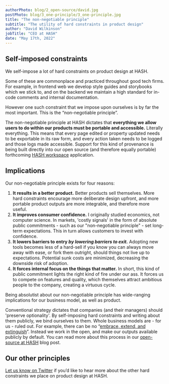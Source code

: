 ```yaml
---
authorPhoto: blog/2_open-source/david.jpg
postPhoto: blog/3_one-principle/3_one-principle.jpg
title: "The non-negotiable principle"
subtitle: "The utility of hard constraints in product design"
author: "David Wilkinson"
jobTitle: "CEO at HASH"
date: "May 17th, 2022"
---
```


## Self-imposed constraints

We self-impose a lot of hard constraints on product design at HASH.

Some of these are commonplace and practiced throughout good tech firms. For example, in frontend web we develop style guides and storybooks which we stick to, and on the backend we maintain a high standard for in-code comments and internal documentation.

However one such constraint that we impose upon ourselves is by far the most important. This is the “non-negotiable principle”.

The non-negotiable principle at HASH dictates that **everything we allow users to do within our products must be portable and accessible.** Literally everything. This means that every page edited or property updated needs to be exportable in its raw form, and every action taken needs to be logged and those logs made accessible. Support for this kind of provenance is being built directly into our open source (and therefore equally portable) forthcoming [HASH workspace](https://github.com/hashintel/hash/tree/main/packages/hash) application.

## Implications

Our non-negotiable principle exists for four reasons:

1.  **It results in a better product.** Better products sell themselves. More hard constraints encourage more deliberate design upfront, and more portable product outputs are more integrable, and therefore more useful.
1.  **It improves consumer confidence.** I originally studied economics, not computer science. In markets, 'costly signals' in the form of absolute public commitments - such as our "non-negotiable principle" - set long-term expectations. This in turn allows customers to invest with confidence.
1.  **It lowers barriers to entry _by lowering barriers to exit._** Adopting new tools becomes less of a hard-sell if you know you can always move away with ease, or fork them outright, should things not live up to expectations. Potential sunk costs are minimized, decreasing the downside risk of adoption.
1.  **It forces internal focus on the things that matter.** In short, this kind of public commitment lights the right kind of fire under our ass. It forces us to compete on features and quality, which themselves attract ambitious people to the company, creating a virtuous cycle.

Being absolutist about our non-negotiable principle has wide-ranging implications for our business model, as well as product.

Conventional strategy dictates that companies (and their managers) should 'preserve optionality'. By self-imposing hard constraints and writing about them publicly, we bind ourselves to them. Whole business models are - for us - ruled out. For example, there can be no “<a href="https://en.wikipedia.org/wiki/Embrace,_extend,_and_extinguish">embrace, extend, and extinguish</a>”. Instead we work in the open, and make our outputs available publicly by default. You can read more about this process in our [open-source at HASH](https://hash.dev/blog/open-source) blog post.

## Our other principles

[Let us know on Twitter](https://twitter.com/hashintel) if you’d like to hear more about the other hard constraints we place on product design at HASH.

